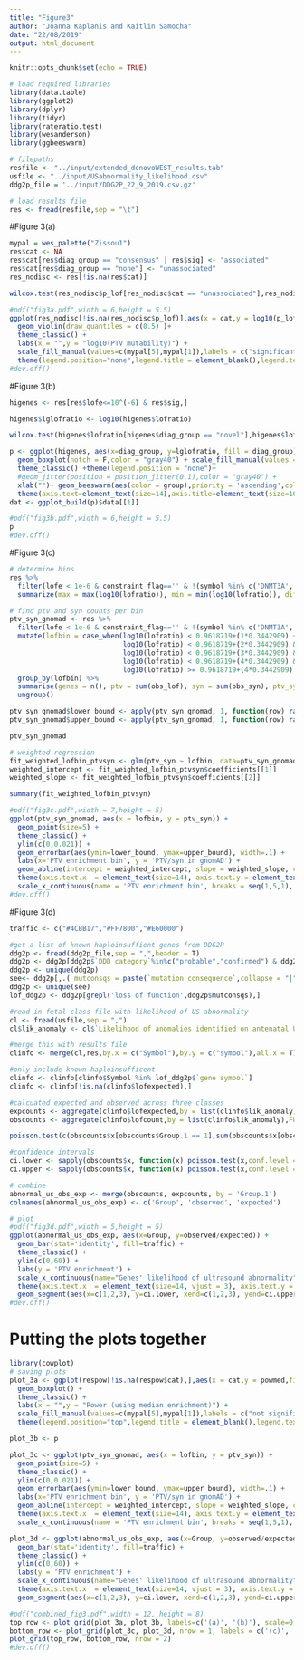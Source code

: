 ```yaml
---
title: "Figure3"
author: "Joanna Kaplanis and Kaitlin Samocha"
date: "22/08/2019"
output: html_document
---
```


```r
knitr::opts_chunk$set(echo = TRUE)
```

```r
# load required libraries
library(data.table)
library(ggplot2)
library(dplyr)
library(tidyr)
library(rateratio.test)
library(wesanderson)
library(ggbeeswarm)

# filepaths
resfile <- "../input/extended_denovoWEST_results.tab"
usfile <- "../input/USabnormality_likelihood.csv"
ddg2p_file = '../input/DDG2P_22_9_2019.csv.gz'
```

```r
# load results file
res <- fread(resfile,sep = "\t")
```

#Figure 3(a)  

```r
mypal = wes_palette("Zissou1")
res$cat <- NA
res$cat[res$diag_group == "consensus" | res$sig] <- "associated"
res$cat[res$diag_group == "none"] <- "unassociated"
res_nodisc <- res[!is.na(res$cat)]

wilcox.test(res_nodisc$p_lof[res_nodisc$cat == "unassociated"],res_nodisc$p_lof[res_nodisc$cat == "associated"])$p.value

#pdf("fig3a.pdf",width = 6,height = 5.5)
ggplot(res_nodisc[!is.na(res_nodisc$p_lof)],aes(x = cat,y = log10(p_lof),fill = cat)) +
  geom_violin(draw_quantiles = c(0.5) )+
  theme_classic() +
  labs(x = "",y = "log10(PTV mutability)") +
  scale_fill_manual(values=c(mypal[5],mypal[1]),labels = c("significant","not significant")) +
  theme(legend.position="none",legend.title = element_blank(),legend.text = element_text(size = 14),axis.text=element_text(size=14),axis.title=element_text(size=16), axis.line.x = element_blank(), axis.ticks.x = element_blank()) 
#dev.off()
```

#Figure 3(b)   

```r
higenes <- res[res$lofe<=10^(-6) & res$sig,]

higenes$lglofratio <- log10(higenes$lofratio)

wilcox.test(higenes$lofratio[higenes$diag_group == "novel"],higenes$lofratio[higenes$diag_group == "consensus"])

p <- ggplot(higenes, aes(x=diag_group, y=lglofratio, fill = diag_group)) + labs(y = "log10(obs/exp PTVs)") + 
  geom_boxplot(notch = F,color = "gray40") + scale_fill_manual(values = c("black", '#56B4E9', "#E69F00")) + 
  theme_classic() +theme(legend.position = "none")+
  #geom_jitter(position = position_jitter(0.1),color = "gray40") +
  xlab("")+ geom_beeswarm(aes(color = group),priority = 'ascending',color = "gray40",cex = 1.8)+
  theme(axis.text=element_text(size=14),axis.title=element_text(size=16), axis.line.x = element_blank(), axis.ticks.x = element_blank()) 
dat <- ggplot_build(p)$data[[1]]

#pdf("fig3b.pdf",width = 6,height = 5.5)
p
#dev.off()
```

#Figure 3(c)  

```r
# determine bins
res %>%
  filter(lofe < 1e-6 & constraint_flag=='' & !(symbol %in% c('DNMT3A', 'ASXL1', 'PPM1D', 'TET2'))) %>%
  summarize(max = max(log10(lofratio)), min = min(log10(lofratio)), diff = max(log10(lofratio))-min(log10(lofratio)), steps = (max(log10(lofratio))-min(log10(lofratio)))/5)
```

```r
# find ptv and syn counts per bin
ptv_syn_gnomad <- res %>%
  filter(lofe < 1e-6 & constraint_flag=='' & !(symbol %in% c('DNMT3A', 'ASXL1', 'PPM1D', 'TET2'))) %>%
  mutate(lofbin = case_when(log10(lofratio) < 0.9618719+(1*0.3442909) ~ 1,
                            log10(lofratio) < 0.9618719+(2*0.3442909) & log10(lofratio) >= 0.9618719+(1*0.3442909) ~ 2,
                            log10(lofratio) < 0.9618719+(3*0.3442909) & log10(lofratio) >= 0.9618719+(2*0.3442909) ~ 3,
                            log10(lofratio) < 0.9618719+(4*0.3442909) & log10(lofratio) >= 0.9618719+(3*0.3442909) ~ 4,
                            log10(lofratio) >= 0.9618719+(4*0.3442909) ~ 5)) %>%
  group_by(lofbin) %>%
  summarise(genes = n(), ptv = sum(obs_lof), syn = sum(obs_syn), ptv_syn = sum(obs_lof)/sum(obs_syn)) %>%
  ungroup()

ptv_syn_gnomad$lower_bound <- apply(ptv_syn_gnomad, 1, function(row) rateratio.test(c(as.numeric(row[3]), as.numeric(row[4])), c(as.numeric(row[2]), as.numeric(row[2])))$conf[1])
ptv_syn_gnomad$upper_bound <- apply(ptv_syn_gnomad, 1, function(row) rateratio.test(c(as.numeric(row[3]), as.numeric(row[4])), c(as.numeric(row[2]), as.numeric(row[2])))$conf[2])

ptv_syn_gnomad
```

```r
# weighted regression
fit_weighted_lofbin_ptvsyn <- glm(ptv_syn ~ lofbin, data=ptv_syn_gnomad, weights = genes)
weighted_intercept <- fit_weighted_lofbin_ptvsyn$coefficients[[1]]
weighted_slope <- fit_weighted_lofbin_ptvsyn$coefficients[[2]]

summary(fit_weighted_lofbin_ptvsyn)
```

```r
#pdf("fig3c.pdf",width = 7,height = 5)
ggplot(ptv_syn_gnomad, aes(x = lofbin, y = ptv_syn)) +
  geom_point(size=5) +
  theme_classic() +
  ylim(c(0,0.021)) +
  geom_errorbar(aes(ymin=lower_bound, ymax=upper_bound), width=.1) +
  labs(x='PTV enrichment bin', y = 'PTV/syn in gnomAD') +
  geom_abline(intercept = weighted_intercept, slope = weighted_slope, col='darkgray', linetype=2) +
  theme(axis.text.x  = element_text(size=14), axis.text.y = element_text(size=14), axis.title = element_text(size=16)) +
  scale_x_continuous(name = 'PTV enrichment bin', breaks = seq(1,5,1), labels = c('0.96-1.30\n(n=21)', '1.30-1.65\n(n=63)', '1.65-2.00\n(n=40)', '2.00-2.34\n(n=23)', '2.34-2.68\n(n=9)'))
#dev.off()
```

#Figure 3(d)  

```r
traffic <- c("#4CBB17","#FF7800","#E60000")

#get a list of known haploinsuffient genes from DDG2P
ddg2p <- fread(ddg2p_file,sep = ",",header = T)
ddg2p <- ddg2p[ddg2p$`DDD category`%in%c("probable","confirmed") & ddg2p$`allelic requirement` %in% c("monoallelic", 'x-linked dominant'),c("gene symbol","hgnc id","DDD category","allelic requirement","mutation consequence")]
ddg2p <- unique(ddg2p)
see<- ddg2p[,.( mutconsqs = paste(`mutation consequence`,collapse = "|")),by = .(`gene symbol`,`hgnc id`,`DDD category`,`allelic requirement`)]
ddg2p <- unique(see)
lof_ddg2p <- ddg2p[grepl('loss of function',ddg2p$mutconsqs),]

#read in fetal class file with likelihood of US abnormality
cl <- fread(usfile,sep = ",")
cl$lik_anomaly <- cl$`Likelihood of anomalies identified on antenatal USS`

#merge this with results file
clinfo <- merge(cl,res,by.x = c("Symbol"),by.y = c("symbol"),all.x = T)

#only include known haploinsufficent
clinfo <- clinfo[clinfo$Symbol %in% lof_ddg2p$`gene symbol`]
clinfo <- clinfo[!is.na(clinfo$lofexpected),]

#calcuated expected and observed across three classes
expcounts <- aggregate(clinfo$lofexpected,by = list(clinfo$lik_anomaly),FUN = sum,na.rm = T)
obscounts <- aggregate(clinfo$lofcount,by = list(clinfo$lik_anomaly),FUN = sum,na.rm = T)

poisson.test(c(obscounts$x[obscounts$Group.1 == 1],sum(obscounts$x[obscounts$Group.1 != 1])),T =  c(expcounts$x[expcounts$Group.1 == 1],sum(expcounts$x[expcounts$Group.1 != 1])))

#confidence intervals
ci.lower <- sapply(obscounts$x, function(x) poisson.test(x,conf.level = 0.95)$conf.int[1])/expcounts$x
ci.upper <- sapply(obscounts$x, function(x) poisson.test(x,conf.level = 0.95)$conf.int[2])/expcounts$x

# combine
abnormal_us_obs_exp <- merge(obscounts, expcounts, by = 'Group.1')
colnames(abnormal_us_obs_exp) <- c('Group', 'observed', 'expected')

# plot
#pdf("fig3d.pdf",width = 5,height = 5)
ggplot(abnormal_us_obs_exp, aes(x=Group, y=observed/expected)) +
  geom_bar(stat='identity', fill=traffic) +
  theme_classic() +
  ylim(c(0,60)) +
  labs(y = 'PTV enrichment') +
  scale_x_continuous(name="Genes' likelihood of ultrasound abnormality", breaks = seq(1,3,1), labels=c("low","medium","high")) +
  theme(axis.text.x  = element_text(size=14, vjust = 3), axis.text.y = element_text(size=14), axis.title = element_text(size=16), axis.line.x = element_blank(), axis.ticks.x = element_blank()) +
  geom_segment(aes(x=c(1,2,3), y=ci.lower, xend=c(1,2,3), yend=ci.upper))
#dev.off()

```

# Putting the plots together  

```r
library(cowplot)
# saving plots
plot_3a <- ggplot(respow[!is.na(respow$cat),],aes(x = cat,y = powmed,fill = sig)) +
  geom_boxplot() +
  theme_classic() +
  labs(x = "",y = "Power (using median enrichment)") +
  scale_fill_manual(values=c(mypal[5],mypal[1]),labels = c("not significant","significant")) +
  theme(legend.position="top",legend.title = element_blank(),legend.text = element_text(size = 14),axis.text=element_text(size=14),axis.title=element_text(size=16), axis.line.x = element_blank(), axis.ticks.x = element_blank())

plot_3b <- p

plot_3c <- ggplot(ptv_syn_gnomad, aes(x = lofbin, y = ptv_syn)) +
  geom_point(size=5) +
  theme_classic() +
  ylim(c(0,0.021)) +
  geom_errorbar(aes(ymin=lower_bound, ymax=upper_bound), width=.1) +
  labs(x='PTV enrichment bin', y = 'PTV/syn in gnomAD') +
  geom_abline(intercept = weighted_intercept, slope = weighted_slope, col='darkgray', linetype=2) +
  theme(axis.text.x  = element_text(size=14), axis.text.y = element_text(size=14), axis.title = element_text(size=16)) +
  scale_x_continuous(name = 'PTV enrichment bin', breaks = seq(1,5,1), labels = c('0.96-1.30\n(n=21)', '1.30-1.65\n(n=63)', '1.65-2.00\n(n=40)', '2.00-2.34\n(n=23)', '2.34-2.68\n(n=9)'))

plot_3d <- ggplot(abnormal_us_obs_exp, aes(x=Group, y=observed/expected)) +
  geom_bar(stat='identity', fill=traffic) +
  theme_classic() +
  ylim(c(0,60)) +
  labs(y = 'PTV enrichment') +
  scale_x_continuous(name="Genes' likelihood of ultrasound abnormality", breaks = seq(1,3,1), labels=c("low","medium","high")) +
  theme(axis.text.x  = element_text(size=14, vjust = 3), axis.text.y = element_text(size=14), axis.title = element_text(size=16), axis.line.x = element_blank(), axis.ticks.x = element_blank()) +
  geom_segment(aes(x=c(1,2,3), y=ci.lower, xend=c(1,2,3), yend=ci.upper))

#pdf("combined_fig3.pdf",width = 12, height = 8)
top_row <- plot_grid(plot_3a, plot_3b, labels=c('(a)', '(b)'), scale=0.95)
bottom_row <- plot_grid(plot_3c, plot_3d, nrow = 1, labels = c('(c)', '(d)'), rel_widths = c(1.5, 1), scale=0.95)
plot_grid(top_row, bottom_row, nrow = 2)
#dev.off()
```
